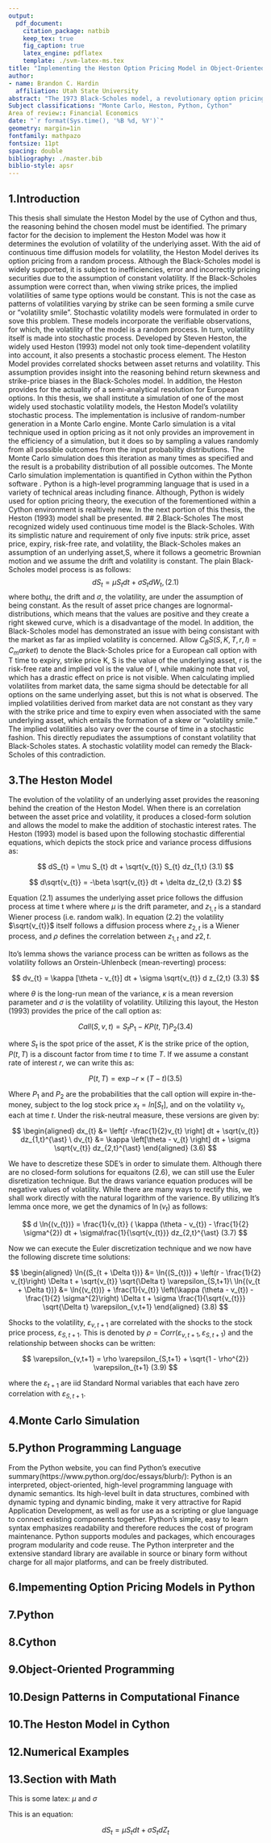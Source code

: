 ---
output: 
  pdf_document:
    citation_package: natbib
    keep_tex: true
    fig_caption: true
    latex_engine: pdflatex
    template: ./svm-latex-ms.tex
title: "Implementing the Heston Option Pricing Model in Object-Oriented Cython"
author:
- name: Brandon C. Hardin 
  affiliation: Utah State University
abstract: "The 1973 Black-Scholes model, a revolutionary option pricing formula whose price is 'relatively close to observed prices, makes an asumption that the volatility is constant and thus, deterministic. This causes some inefficiencies and patterns in the pricing of options due to the model providing evidence of the 'volitility smile' of the  volatility. Many scholars have suggested that the volatility should be modelled by a stochastic process and the (1993) Heston Model is one of many proposed solutions to remedy this problem. The Heston Model allows for the 'smile' by defining the volatitliy as a stochastic process. This thesis considers a solution to this problem by utilizing Heston's stochastic volitility model in conjunction with Euler's discretization scheme in a simple Monte Carlo engine. The application of this model has been implemented in object-oriented Cython, for it provides the simplicity of Python, all the while, providing C-like performance."
Subject classifications: "Monte Carlo, Heston, Python, Cython"
Area of review:: Financial Economics
date: "`r format(Sys.time(), '%B %d, %Y')`"
geometry: margin=1in
fontfamily: mathpazo
fontsize: 11pt
spacing: double
bibliography: ./master.bib
biblio-style: apsr
---

## 1.Introduction

This thesis shall simulate the Heston Model by the use of Cython and thus, the reasoning behind the chosen model must be identified. The primary factor for the decision to implement the Heston Model was how it determines the evolution of volatility of the underlying asset. With the aid of continuous time diffusion models for volatility, the Heston Model derives its option pricing from a random process. 
Although the Black-Scholes model is widely supported, it is subject to inefficiencies, error and incorrectly pricing securities due to the assumption of constant volatility. If the Black-Scholes assumption were correct than, when viwing strike prices, the implied volatilities of same type options would be constant. This is not the case as patterns of volatilities varying by strike can be seen forming a smile curve or "volatility smile".
Stochastic volatility models were formulated in order to sove this problem. These models incorporate the verifiable observations, for which, the volatility of the model is a random process. In turn, volatility itself is made into stochastic process. Developed by Steven Heston, the widely used Heston (1993) model not only took time-dependent volatility into account, it also presents a stochastic process element. The Heston Model provides correlated shocks between asset returns and volatility. This assumption provides insight into the reasoning behind return skewness and strike-price biases in the Black-Scholes model. In addition, the Heston provides for the actuality of a semi-analytical resolution for European options.
In this thesis, we shall institute a simulation of one of the most widely used stochastic volatility models, the Heston Model's volatility stochastic process. The implementation is inclusive of random-number generation in a Monte Carlo engine. Monte Carlo simulation is a vital technique used in option pricing as it not only provides an improvement in the efficiency of a simulation, but it does so by sampling a values randomly from all possible outcomes from the input probability distributions. The Monte Carlo simulation does this iteration as many times as specified and the result is a probability distribution of all possible outcomes. The Monte Carlo simulation implementation is quantified in Cython within the Python software . Python is a high-level programming language that is used in a variety of technical areas including finance. Although, Python is widely used for option pricing theory, the execution of the forementioned within a Cython environment is realtively new. In the next portion of this thesis, the Heston (1993) model shall be presented. 
## 2.Black-Scholes
The most recognized widely used continuous time model is the Black-Scholes. With its simplistic nature and requirement of only five inputs: strik price, asset price, expiry, 
risk-free rate, and volatility, the Black-Scholes makes an assumption of an underlying asset,S, where it follows a  geometric Brownian motion and we assume the drift 
and volatility is constant. The plain Black-Scholes model process is as follows:
$$
dS_{t} = \mu S_{t} dt + \sigma S_{t} dW_t,							(2.1)
$$
where both$\mu$, the drift and $\sigma$, the volatility, are under the assumption of being constant. As the result of asset price changes are lognormal-distributions, 
which means that the values are positive and they create a right skewed curve, which is a disadvantage of the model. In addition, the Black-Scholes model has demonstrated 
an issue with being consistant with the market as far as implied volatility is concerned. Allow $C_BS(S,K,T,r,I) = C_market)$ to denote the Black-Scholes 
price for a European call option with T time to expiry, strike price K, S is the value of the underlying asset, r is the risk-free rate and implied vol is the value 
of I, while making note that vol, which has a drastic effect on price is not visible. When calculating implied volatilites from market data, the same sigma 
should be detectable for all options on the same underlying asset, but this is not what is observed. The implied volatilities derived from market data are not constant 
as they vary with the strike price and time to expiry even when associated with the same underlying asset, which entails the formation of a skew or "volatility smile." 
The implied volatilities also vary over the course of time in a stochastic fashion. This directly repudiates the assumptions of constant volatility that Black-Scholes states. 
A stochastic volatility model can remedy the Black-Scholes of this contradiction.

## 3.The Heston Model

The evolution of the volatility of an underlying asset provides the reasoning behind the creation of the Heston Model.
When there is an correlation between the asset price and volatility, it produces a closed-form solution and allows the model to make the addition of stochastic
interest rates. The Heston (1993) model is based upon the following stochastic differential equations, which depicts the stock price and variance process 
diffusions as:

$$
dS_{t} = \mu S_{t} dt + \sqrt{v_{t}} S_{t} dz_{1,t}                 (3.1)
$$

$$ 
d\sqrt{v_{t}} = -\beta \sqrt{v_{t}} dt + \delta dz_{2,t}            (3.2)
$$

Equation (2.1) assumes the underlying asset price follows the diffusion process at time t where where $\mu$ is the drift
parameter, and $z_{1,t}$ is a standard Wiener process (i.e. random walk). In equation (2.2) the volatility $\sqrt{v_{t}}$ itself follows a diffusion 
process where $z_{2,t}$ is a Wiener process, and $\rho$ defines the correlation between $z_{1,t}$ and $z{2,t}$.

Ito's lemma shows the variance process can be written as follows as the volatility follows an Orstein-Uhlenbeck (mean-reverting) process:

$$
dv_{t} = \kappa [\theta - v_{t}] dt + \sigma \sqrt{v_{t}} d z_{2,t} (3.3)
$$

where $\theta$ is the long-run mean of the variance, $\kappa$ is a mean reversion parameter and $\sigma$ is the volatility of volatility. Utilizing this
layout, the Heston (1993) provides the price of the call option as:

$$
Call(S,v,t) = S_{t} P_{1} - K P(t,T) P_{2} 						    (3.4)
$$ 

where $S_{t}$ is the spot price of the asset, $K$ is the strike price of the option, $P(t,T)$ is a discount factor from time $t$ to time $T$. If we assume 
a constant rate of interest $r$, we can write this as:

$$
P(t,T) = \exp{-r \times (T - t)} 									(3.5)
$$

Where $P_{1}$ and $P_{2}$ are the probabilities that the call option will expire in-the-money, subject to the log stock price $x_{t} = ln[S_{t}]$, and on
 the volatility $v_{t}$, each at time $t$. Under the risk-neutral measure, these versions are given by:

$$
\begin{aligned} dx_{t} &= \left[r -\frac{1}{2}v_{t} \right] dt + \sqrt{v_{t}} dz_{1,t}^{\ast} \ dv_{t} &= \kappa \left[\theta - v_{t} \right] dt + \sigma \sqrt{v_{t}} dz_{2,t}^{\ast} \end{aligned}										  (3.6)
$$

We have to descretize these SDE's in order to simulate them. Although there are no closed-form solutions for equaitons (2.6), we can still use the 
Euler disretization technique. But the draws variance equation produces will be negative values of volatility. While there are many ways to rectify this, we shall work directly with the natural logarithm of the varience. By utilizing It's lemma once more, we get the dynamics of $\ln{(v_{t})}$ as follows:

$$ 
d \ln{(v_{t})} = \frac{1}{v_{t}} ( \kappa (\theta - v_{t}) - \frac{1}{2} \sigma^{2}) dt + \sigma\frac{1}{\sqrt{v_{t}}} dz_{2,t}^{\ast}       (3.7)
$$

Now we can execute the Euler discretization technique and we now have the following discrete time solutions:

$$ \begin{aligned} \ln{(S_{t + \Delta t})} &= \ln{(S_{t})} + \left(r - \frac{1}{2} v_{t}\right) \Delta t + \sqrt{v_{t}}
\sqrt{\Delta t} \varepsilon_{S,t+1}\ \ln{(v_{t + \Delta t})} &= \ln{(v_{t})} + \frac{1}{v_{t}} \left(\kappa (\theta -
v_{t}) - \frac{1}{2} \sigma^{2}\right) \Delta t + \sigma \frac{1}{\sqrt{v_{t}}} \sqrt{\Delta t} \varepsilon_{v,t+1}
\end{aligned} 														(3.8)
$$

Shocks to the volatility, $\varepsilon_{v,t+1}$ are correlated with the shocks to the stock price process, $\varepsilon_{S,t+1}$. This is denoted 
by $\rho = Corr(\varepsilon_{v,t+1}, \varepsilon_{S,t+1})$ and the relationship between shocks can be written:

$$
 \varepsilon_{v,t+1} = \rho \varepsilon_{S,t+1} + \sqrt{1 - \rho^{2}} \varepsilon_{t+1}					(3.9)
$$

where the $\varepsilon_{t+1}$ are iid Standard Normal variables that each have zero correlation with $\varepsilon_{S,t+1}$.

## 4.Monte Carlo Simulation

## 5.Python Programming Language

From the Python website, you can find Python's executive summary(https://www.python.org/doc/essays/blurb/):
Python is an interpreted, object-oriented, high-level programming language with dynamic
semantics. Its high-level built in data structures, combined with dynamic typing
and dynamic binding, make it very attractive for Rapid Application Development, as well
as for use as a scripting or glue language to connect existing components together.
Python’s simple, easy to learn syntax emphasizes readability and therefore reduces the
cost of program maintenance. Python supports modules and packages, which encourages
program modularity and code reuse. The Python interpreter and the extensive standard
library are available in source or binary form without charge for all major platforms, and
can be freely distributed.

## 6.Impementing Option Pricing Models in Python

## 7.Python 

## 8.Cython

## 9.Object-Oriented Programming

## 10.Design Patterns in Computational Finance

## 10.The Heston Model in Cython

## 12.Numerical Examples

## 13.Section with Math

This is some latex: $\mu$ and $\sigma$

This is an equation:

$$
dS_{t} = \mu S_{t} dt + \sigma S_{t} dZ_{t}
$$


<!--
# References
\setlength{\parindent}{-0.2in}
\setlength{\leftskip}{0.2in}
\setlength{\parskip}{8pt}
\vspace*{-0.2in}
\noindent
-->
